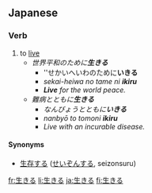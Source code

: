 ==Japanese==
{{ja-kanjitab|生}}
===Verb===
{{ja-verb|kk|tr=intrans|type=2|hira=いきる|rom=ikiru}}

# to [[live]]
#*''世界平和のために'''生きる'''''
#**''せかいへいわのために'''いきる'''
#**''sekai-heiwa no tame ni '''ikiru'''''
#**'''''Live''' for the world peace.''
#*''難病とともに'''生きる'''''
#**''なんびょうとともに'''いきる'''''
#**''nanbyō to tomoni '''ikiru'''''
#**''Live with an incurable disease.''
{{ja-ichi|生き|いき|iki}}
====Synonyms====
* [[生存する]] ([[せいぞんする]], seizonsuru)

[[fr:生きる]]
[[li:生きる]]
[[ja:生きる]]
[[fi:生きる]]
